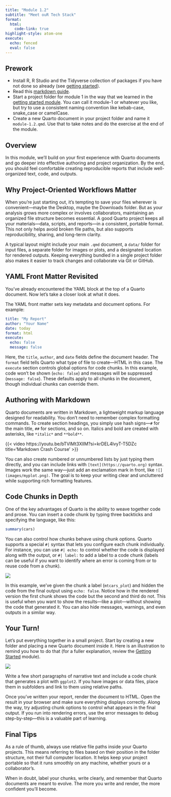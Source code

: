 ```yaml
---
title: "Module 1.2"
subtitle: "Meet ouR Tech Stack"
format: 
  html:
    code-link: true
highlight-style: atom-one
execute: 
  echo: fenced
  eval: false
---
```


::: {.callout-tip}
## Prework
- Install R, R Studio and the Tidyverse collection of packages if you have not done so already (see [getting started](/modules/module-1.1.qmd)).
- Read this [markdown guide](https://www.markdownguide.org/getting-started/).
- Start a project folder for module 1 in the way that we learned in the [getting started module](/modules/module-1.1.qmd). You can call it module-1 or whatever you like, but try to use a consistent naming convention like kebab-case, snake_case or camelCase.
- Create a new Quarto document in your project folder and name it `module-1.2.qmd`. Use that to take notes and do the exercise at the end of the module.
:::

## Overview

In this module, we'll build on your first experience with Quarto documents and go deeper into effective authoring and project organization. By the end, you should feel comfortable creating reproducible reports that include well-organized text, code, and outputs.

## Why Project-Oriented Workflows Matter

When you're just starting out, it's tempting to save your files wherever is convenient—maybe the Desktop, maybe the Downloads folder. But as your analysis grows more complex or involves collaborators, maintaining an organized file structure becomes essential. A good Quarto project keeps all your materials—data, scripts, and reports—in a consistent, portable format. This not only helps avoid broken file paths, but also supports reproducibility, sharing, and long-term clarity.

A typical layout might include your main `.qmd` document, a `data/` folder for input files, a separate folder for images or plots, and a designated location for rendered outputs. Keeping everything bundled in a single project folder also makes it easier to track changes and collaborate via Git or GitHub.

## YAML Front Matter Revisited

You’ve already encountered the YAML block at the top of a Quarto document. Now let’s take a closer look at what it does.

The YAML front matter sets key metadata and document options. For example:

```yaml
title: "My Report"
author: "Your Name"
date: today
format: html
execute:
  echo: false
  message: false
```

Here, the `title`, `author`, and `date` fields define the document header. The `format` field tells Quarto what type of file to create—HTML in this case. The `execute` section controls global options for code chunks. In this example, code won’t be shown (`echo: false`) and messages will be suppressed (`message: false`). These defaults apply to all chunks in the document, though individual chunks can override them.

## Authoring with Markdown

Quarto documents are written in Markdown, a lightweight markup language designed for readability. You don’t need to remember complex formatting commands. To create section headings, you simply use hash signs—`#` for the main title, `##` for sections, and so on. Italics and bold are created with asterisks, like `*italic*` and `**bold**`.

{{< video https://youtu.be/bTVIMt3XllM?si=krDEL4lvyT-T5DZc title='Markdown Crash Course' >}}

You can also create numbered or unnumbered lists by just typing them directly, and you can include links with `[text](https://quarto.org)` syntax. Images work the same way—just add an exclamation mark in front, like `![](images/myplot.png)`. The goal is to keep your writing clear and uncluttered while supporting rich formatting features.

## Code Chunks in Depth

One of the key advantages of Quarto is the ability to weave together code and prose. You can insert a code chunk by typing three backticks and specifying the language, like this:


```r
summary(cars)
```

You can also control how chunks behave using chunk options. Quarto supports a special `#|` syntax that lets you configure each chunk individually. For instance, you can use `#| echo: ` to control whether the code is displayed along with the output, or `#| label: ` to add a label to a code chunk (labels can be useful if you want to identify where an error is coming from or to reuse code from a chunk).

![](images/code-chunks.gif){fig-align="center"}

In this example, we’ve given the chunk a label (`mtcars_plot`) and hidden the code from the final output using `echo: false`. Notice how in the rendered version the first chunk shows the code but the second and third do not. This is useful when you want to show the results—like a plot—without showing the code that generated it. You can also hide messages, warnings, and even outputs in a similar way. 

## Your Turn!

Let’s put everything together in a small project. Start by creating a new folder and placing a new Quarto document inside it. Here is an illustration to remind you how to do that (for a fuller explanation, review the [Getting Started](getting-started.qmd) module).

![](images/intro_quarto.gif){fig-align="center"}

Write a few short paragraphs of narrative text and include a code chunk that generates a plot with `ggplot2`. If you have images or data files, place them in subfolders and link to them using relative paths.

Once you’ve written your report, render the document to HTML. Open the result in your browser and make sure everything displays correctly. Along the way, try adjusting chunk options to control what appears in the final output. If you run into rendering errors, use the error messages to debug step-by-step—this is a valuable part of learning.

## Final Tips

As a rule of thumb, always use relative file paths inside your Quarto projects. This means referring to files based on their position in the folder structure, not their full computer location. It helps keep your project portable so that it runs smoothly on any machine, whether yours or a collaborator’s.

When in doubt, label your chunks, write clearly, and remember that Quarto documents are meant to evolve. The more you write and render, the more confident you’ll become.


